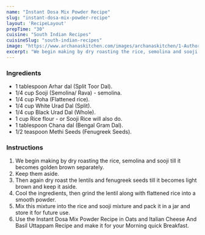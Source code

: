 ---
name: "Instant Dosa Mix Powder Recipe"
slug: "instant-dosa-mix-powder-recipe"
layout: 'RecipeLayout'
prepTime: "30"
cuisine: "South Indian Recipes"
cuisineSlug: "south-indian-recipes"
image: "https://www.archanaskitchen.com/images/archanaskitchen/1-Author/sibyl_sunitha/Instant_Dosa_Mix_Powder_Recipe_.jpg"
excerpt: "We begin making by dry roasting the rice, semolina and sooji till it becomes golden brown separately"
---

### Ingredients

- 1 tablespoon Arhar dal (Split Toor Dal).
- 1/4 cup Sooji (Semolina/ Rava) - semolina.
- 1/4 cup Poha (Flattened rice).
- 1/4 cup White Urad Dal (Split).
- 1/4 cup Black Urad Dal (Whole).
- 1 cup Rice flour - or Sooji Rice will also do.
- 1 tablespoon Chana dal (Bengal Gram Dal).
- 1/2 teaspoon Methi Seeds (Fenugreek Seeds).

### Instructions

1. We begin making by dry roasting the rice, semolina and sooji till it becomes golden brown separately.
1. Keep them aside.
1. Then again dry roast the lentils and fenugreek seeds till it becomes light brown and keep it aside.
1. Cool the ingredients, then grind the lentil along with flattened rice into a smooth powder.
1. Mix this mixture into the rice and sooji mixture and pack it in a jar and store it for future use.
1. Use the Instant Dosa Mix Powder Recipe in Oats and Italian Cheese And Basil Uttappam Recipe and make it for your Morning quick Breakfast.
